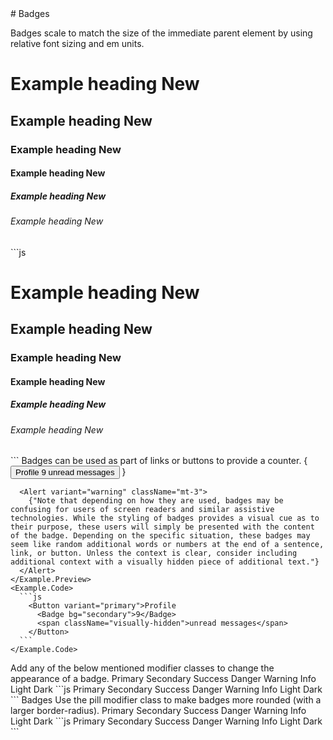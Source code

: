 
<GithubSource name="BadgeDocs.mdx" />
# Badges

<p class="lead">
  Badges scale to match the size of the immediate parent element by
  using relative font sizing and em units.
</p>

<div class="row gy-5 pt-3">

  <Example title="Examples">
    <Example.Preview>
      <h1>Example heading <Badge bg="secondary">New</Badge></h1>
      <h2>Example heading <Badge bg="secondary">New</Badge></h2>
      <h3>Example heading <Badge bg="secondary">New</Badge></h3>
      <h4>Example heading <Badge bg="secondary">New</Badge></h4>
      <h5>Example heading <Badge bg="secondary">New</Badge></h5>
      <h6>Example heading <Badge bg="secondary">New</Badge></h6>
    </Example.Preview>
    <Example.Code>
      ```js
      <h1>Example heading <Badge bg="secondary">New</Badge></h1>
      <h2>Example heading <Badge bg="secondary">New</Badge></h2>
      <h3>Example heading <Badge bg="secondary">New</Badge></h3>
      <h4>Example heading <Badge bg="secondary">New</Badge></h4>
      <h5>Example heading <Badge bg="secondary">New</Badge></h5>
      <h6>Example heading <Badge bg="secondary">New</Badge></h6>
      ```
    </Example.Code>
  </Example>

  <Example title="Embedded">
    <Example.Intro>
      Badges can be used as part of links or buttons to provide a counter.
    </Example.Intro>
    <Example.Preview>
      {
        <Button variant="primary">Profile 
          <Badge bg="secondary">9</Badge>
          <span className="visually-hidden">unread messages</span>
        </Button>
      }

      <Alert variant="warning" className="mt-3">
        {"Note that depending on how they are used, badges may be confusing for users of screen readers and similar assistive technologies. While the styling of badges provides a visual cue as to their purpose, these users will simply be presented with the content of the badge. Depending on the specific situation, these badges may seem like random additional words or numbers at the end of a sentence, link, or button. Unless the context is clear, consider including additional context with a visually hidden piece of additional text."}
      </Alert>
    </Example.Preview>
    <Example.Code>
      ```js
        <Button variant="primary">Profile 
          <Badge bg="secondary">9</Badge>
          <span className="visually-hidden">unread messages</span>
        </Button>
      ```
    </Example.Code>
  </Example>


  <Example title="Contextual">
    <Example.Intro>
      Add any of the below mentioned modifier classes to change the appearance of a badge.
    </Example.Intro>
    <Example.Preview>
      <Badge bg="primary">Primary</Badge>
      <Badge bg="secondary">Secondary</Badge>
      <Badge bg="success">Success</Badge> <Badge bg="danger">Danger</Badge>
      <Badge bg="warning" text="dark">Warning</Badge>
      <Badge bg="info">Info</Badge>
      <Badge bg="light" text="dark">Light</Badge>
      <Badge bg="dark">Dark</Badge>
    </Example.Preview>
    <Example.Code>
      ```js
      <Badge bg="primary">Primary</Badge>
      <Badge bg="secondary">Secondary</Badge>
      <Badge bg="success">Success</Badge> <Badge bg="danger">Danger</Badge>
      <Badge bg="warning" text="dark">Warning</Badge>
      <Badge bg="info">Info</Badge>
      <Badge bg="light" text="dark">Light</Badge>
      <Badge bg="dark">Dark</Badge>
      ```
    </Example.Code>
  </Example>

  <Example title="Pills">
    <Example.Intro>
      Badges Use the pill modifier class to make badges more rounded (with a larger border-radius).
    </Example.Intro>
    <Example.Preview>
      <Badge pill bg="primary">Primary</Badge>
      <Badge pill bg="secondary">Secondary</Badge>
      <Badge pill bg="success">Success</Badge>
      <Badge pill bg="danger">Danger</Badge>
      <Badge pill bg="warning" text="dark">Warning</Badge>
      <Badge pill bg="info">Info</Badge>
      <Badge pill bg="light" text="dark">Light</Badge>
      <Badge pill bg="dark">Dark</Badge>
    </Example.Preview>
    <Example.Code>
      ```js
      <Badge pill bg="primary">Primary</Badge>
      <Badge pill bg="secondary">Secondary</Badge>
      <Badge pill bg="success">Success</Badge>
      <Badge pill bg="danger">Danger</Badge>
      <Badge pill bg="warning" text="dark">Warning</Badge>
      <Badge pill bg="info">Info</Badge>
      <Badge pill bg="light" text="dark">Light</Badge>
      <Badge pill bg="dark">Dark</Badge>
      ```
    </Example.Code>
  </Example>

  <BadgeApi />
</div>
